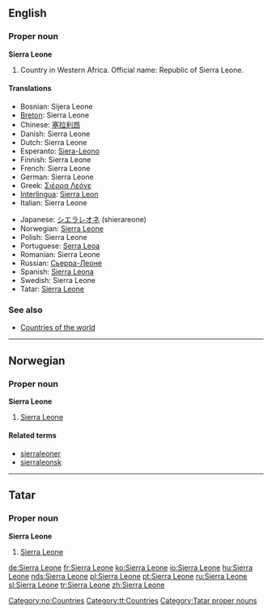 ==English==

===Proper noun===
'''Sierra Leone'''

# Country in Western Africa. Official name: Republic of Sierra Leone.

====Translations====
{{top}}
*Bosnian: Sijera Leone {{f}}
*[[Breton]]: Sierra Leone
*Chinese: [[塞拉利昂]]
*Danish: Sierra Leone
*Dutch: Sierra Leone
*Esperanto: [[Siera-Leono]]
*Finnish: Sierra Leone
*French: Sierra Leone {{f}}
*German: Sierra Leone
*Greek: [[Σιέρρα Λεόνε]] {{f}}
*[[Interlingua]]: [[Sierra Leon]]
*Italian: Sierra Leone {{f}}
{{mid}}
*Japanese: [[シエラレオネ]] (shierareone)
*Norwegian: [[#Norwegian|Sierra Leone]]
*Polish: Sierra Leone
*Portuguese: [[Serra Leoa]]
*Romanian: Sierra Leone
*Russian: [[Сьерра-Леоне]]
*Spanish: [[Sierra Leona]]
*Swedish: Sierra Leone
*Tatar: [[Sierra Leone#Tatar|Sierra Leone]]
{{bottom}}

===See also===
* [[Countries of the world]]

----

==Norwegian==

===Proper noun===
'''Sierra Leone'''

# [[#English|Sierra Leone]]

====Related terms====
*[[sierraleoner]]
*[[sierraleonsk]]

[[Category:no:Countries]]

----

==Tatar==

===Proper noun===
'''Sierra Leone'''

# [[Sierra Leone#English|Sierra Leone]]

[[Category:tt:Countries]]
[[Category:Tatar proper nouns]]

[[de:Sierra Leone]]
[[fr:Sierra Leone]]
[[ko:Sierra Leone]]
[[io:Sierra Leone]]
[[hu:Sierra Leone]]
[[nds:Sierra Leone]]
[[pl:Sierra Leone]]
[[pt:Sierra Leone]]
[[ru:Sierra Leone]]
[[sl:Sierra Leone]]
[[tr:Sierra Leone]]
[[zh:Sierra Leone]]